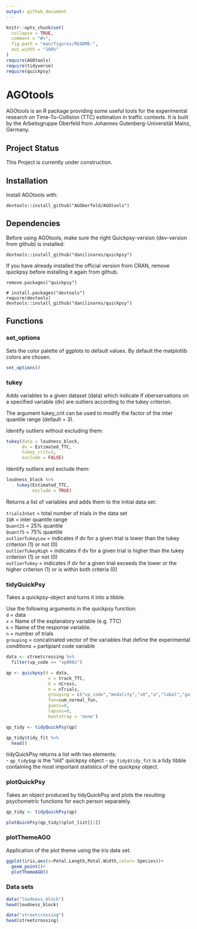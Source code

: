 ```yaml
---
output: github_document
---
```


<!-- README.md is generated from README.Rmd. Please edit that file -->

```r
knitr::opts_chunk$set(
  collapse = TRUE,
  comment = "#>",
  fig.path = "man/figures/README-",
  out.width = "100%"
)
require(AGOtools)
require(tidyverse)
require(quickpsy)
```

# AGOtools

<!-- badges: start -->
<!-- badges: end -->

AGOtools is an R package providing some useful tools for the experimental research on Time-To-Collision (TTC) estimation in traffic contexts. It is built by the Arbeitsgruppe Oberfeld from Johannes Gutenberg-Universität Mainz, Germany. 

## Project Status

This Project is currently under construction. 

## Installation

Install AGOtools with:

```
devtools::install_github("AGOberfeld/AGOtools")
```

## Dependencies

Before using AGOtools, make sure the right Quickpsy-version (dev-version from github) is installed:

```
devtools::install_github("danilinares/quickpsy")
```


If you have already installed the official version from CRAN, remove quickpsy before installing it again from github.

```
remove.packages("quickpsy")

# install.packages("devtools")
require(devtools)
devtools::install_github("danilinares/quickpsy")

```

## Functions

### set_options

Sets the color palette of ggplots to default values. By default the matplotlib colors are chosen.

```r
set_options()
```


### tukey

Adds variables to a given dataset (data) which indicate if oberservations on a specified variable (dv) are outliers according to the tukey criterion.

The argument tukey_crit can be used to modify the factor of the inter quantile range (default = 3).

Identify outliers without excluding them:
```r
tukey(data = loudness_block, 
      dv = Estimated_TTC, 
      tukey_crit=3, 
      exclude = FALSE)
```

Identify outliers and exclude them:
```r
loudness_block %>%
	tukey(Estimated_TTC, 
	      exclude = TRUE)
```

Returns a list of variables and adds them to the initial data set:

`trialsInSet` = total number of trials in the data set  
`IQR` = inter quantile range  
`Quant25` = 25% quantile  
`Quant75` = 75% quantile  
`outlierTukeyLow` = indicates if dv for a given trial is lower than the tukey criterion (1) or not (0)  
`outlierTukeyHigh` = indicates if dv for a given trial is higher than the tukey criterion (1) or not (0)   
`outlierTukey` = indicates if dv for a given trial exceeds the lower or the higher criterion (1) or is within both criteria (0)

### tidyQuickPsy

Takes a quickpsy-object and turns it into a tibble.

Use the following arguments in the quickpsy function:   
`d` = data  
`x` = Name of the explanatory variable (e.g. TTC)  
`k` = Name of the response variable.  
`n` = number of trials   
`grouping` = concatinated vector of the variables that define the experimental conditions + partipiant code variable  


```r
data <- streetcrossing %>% 
  filter(vp_code == "vp0001")

qp <- quickpsy(d = data,  
                x = track_TTC, 
                k = nCross, 
                n = nTrials,  
                grouping = c("vp_code","modality","v0","a","label","gain"),  
                fun=cum_normal_fun,  
                guess=0,  
                lapses=0,  
                bootstrap = 'none')  

qp_tidy <- tidyQuickPsy(qp)

qp_tidy$tidy_fit %>% 
  head()
```

tidyQuickPsy returns a list with two elements:  
-   `qp_tidy$qp` is the "old" quickpsy object
-   `qp_tidy$tidy_fit` is a tidy tibble containing the most important statistics of the quickpsy object.





### plotQuickPsy

Takes an object produced by tidyQuickPsy and plots the resulting psychometric functions for each person separately.

```r
qp_tidy <- tidyQuickPsy(qp)

plotQuickPsy(qp_tidy)$plot_list[[1]]

```

<!-- If the hessian matrix for one participant is not solvable, quickpsy breaks. To prevent this, use `safe_quickpsy`: -->

<!-- ```{r} -->
<!-- qp_list <- safe_quickpsy(data = streetcrossing, -->
<!--               part_id = vp_code, -->
<!--               x = track_TTC, -->
<!--               k = nCross, -->
<!--               n = nTrials, -->
<!--               grouping = c("vp_code","modality","v0","a","label","gain")) -->

<!-- # tidy data and combine data sets from each participant: -->
<!-- tidy_qp_list <- map(qp_list,tidyQuickPsy) -->

<!-- map(tidy_qp_list,function(.x){return(.x$tidy_fit)}) %>%  -->
<!--   bind_rows() %>%  -->
<!--   head() -->

<!-- # only participant nr 1: -->
<!-- plot_list <- map(tidy_qp_list[1], plotQuickPsy) -->

<!-- # show only first plot: -->
<!-- plot_list$vp0001$plot_list[1] -->
<!-- ``` -->

### plotThemeAGO

Application of the plot theme using the iris data set.

```r

ggplot(iris,aes(x=Petal.Length,Petal.Width,color= Species))+
  geom_point()+
  plotThemeAGO()

```


### Data sets


```r
data("loudness_block")
head(loudness_block)

data("streetcrossing")
head(streetcrossing)
```

